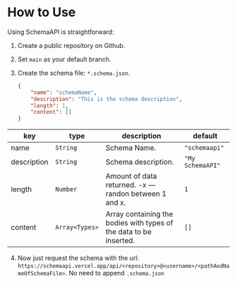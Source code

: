 # How to Use

Using SchemaAPI is straightforward:

1. Create a public repository on Github.

2. Set `main` as your default branch.

3. Create the schema file: `*.schema.json`.

    ``` json showLineNumbers copy filename="*.schema.json"
    {
        "name": "schemaName",
        "description": "This is the schema description",
        "length": 1,
        "content": [] 
    }
    ```

| key | type | description | default |
|---|----|-----|----|
| name | ```String``` | Schema Name. | ```"schemaapi"``` |
| description | ```String``` | Schema description. | ```"My SchemaAPI"``` |
| length | ```Number``` | Amount of data returned. -x — randon between 1 and x. | ```1``` |
| content | ```Array<Types>``` | Array containing the bodies with types of the data to be inserted. | ```[]``` |

4. Now just request the schema with the url: `https://schemaapi.vercel.app/api/<repository>@<username>/<pathAndNameOfSchemaFile>`. No need to append `.schema.json`
